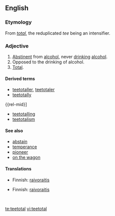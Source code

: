 ==English==

===Etymology===
From ''[[total]]'', the reduplicated ''tee'' being an intensifier.

===Adjective===
{{en-adj}}

# [[abstinent|Abstinent]] from [[alcohol]], never [[drink]]ing [[alcohol]].
# Opposed to the drinking of alcohol.
# [[total|Total]].

====Derived terms====
{{rel-top|terms derived from teetotal}}
* [[teetotaller]], [[teetotaler]]
* [[teetotally]]
{{rel-mid}]
* [[teetotalling]]
* [[teetotalism]]
{{rel-bottom}}

====See also====
* [[abstain]]
* [[temperance]]
* [[pioneer]]
* [[on the wagon]]

====Translations====
{{trans-top|abstinent from alcohol}}
* Finnish: [[raivoraitis]]
{{trans-mid}}
{{trans-bottom}}

{{trans-top|opposed to the drinking of alcohol}}
* Finnish: [[raivoraitis]]
{{trans-mid}}
{{trans-bottom}}

{{rfc-tsort|unknown line format: &nbsp;}}
{{trans-top|total}}
&nbsp;
{{trans-mid}}
{{trans-bottom}}

[[te:teetotal]]
[[vi:teetotal]]